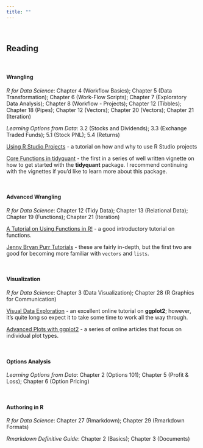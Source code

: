 ```yaml
---
title: ""
---
```


<style>
    body .main-container {
        max-width: 750px;
    }
</style>

&nbsp;

## **Reading**


<br>

#### **Wrangling**

*R for Data Science*: Chapter 4 (Workflow Basics); Chapter 5 (Data Transformation); Chapter 6 (Work-Flow Scripts); Chapter 7 (Exploratory Data Analysis); Chapter 8 (Workflow - Projects); Chapter 12 (Tibbles); Chapter 18 (Pipes); Chapter 12 (Vectors); Chapter 20 (Vectors); Chapter 21 (Iteration) 

*Learning Options from Data*: 3.2 (Stocks and Dividends); 3.3 (Exchange Traded Funds); 5.1 (Stock PNL); 5.4 (Returns)

<!-- <span style="color:gray":>**Supplemental:**</span>  -->
[Using R Studio Projects](https://support.rstudio.com/hc/en-us/articles/200526207-Using-Projects) - a tutorial on how and why to use R Studio projects

[Core Functions in tidyquant](https://cran.r-project.org/web/packages/tidyquant/vignettes/TQ01-core-functions-in-tidyquant.html) - the first in a series of well written vignette on how to get started with the **tidyquant** package.  I recommend continuing with the vignettes if you'd like to learn more about this package.

<br>

#### **Advanced Wrangling**

*R for Data Science*: Chapter 12 (Tidy Data); Chapter 13 (Relational Data); Chapter 19 (Functions); Chapter 21 (Iteration)

[A Tutorial on Using Functions in R!](https://www.datacamp.com/community/tutorials/functions-in-r-a-tutorial#what) - a good introductory tutorial on functions.

[Jenny Bryan Purr Tutorials](https://jennybc.github.io/purrr-tutorial/) - these are fairly in-depth, but the first two are good for becoming more familiar with `vectors` and `lists`.

<br>

#### **Visualization**

*R for Data Science*: Chapter 3 (Data Visualization); Chapter 28 (R Graphics for Communication)


<!-- <span style="color:gray":>**Supplemental:**</span>  -->

[Visual Data Exploration](http://uc-r.github.io/gda) - an excellent online tutorial on **ggplot2**; however, it's quite long so expect it to take some time to work all the way through.


[Advanced Plots with ggplot2](http://uc-r.github.io/ggplot) - a series of online articles that focus on individual plot types. 


<br> 

#### **Options Analysis**

*Learning Options from Data*: Chapter 2 (Options 101); Chapter 5 (Profit & Loss); Chapter 6 (Option Pricing)

<br> 

#### **Authoring in R**

*R for Data Science*: Chapter 27 (Rmarkdown); Chapter 29 (Rmarkdown Formats)

*Rmarkdown Definitive Guide*: Chapter 2 (Basics); Chapter 3 (Documents)












